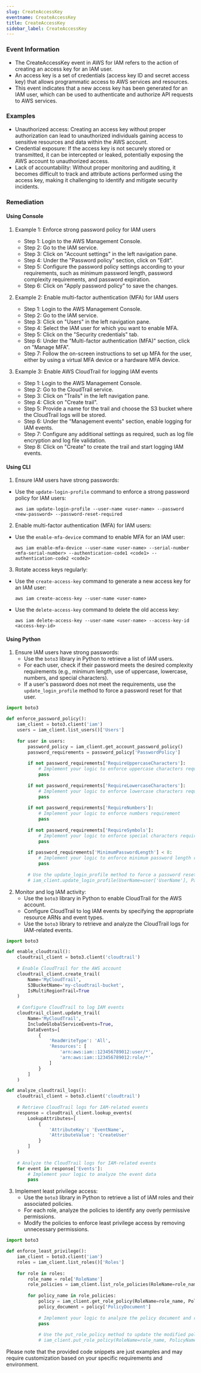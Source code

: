 ```yaml
--- 
slug: CreateAccessKey
eventname: CreateAccessKey
title: CreateAccessKey
sidebar_label: CreateAccessKey
---
```

                       
### Event Information

- The CreateAccessKey event in AWS for IAM refers to the action of creating an access key for an IAM user.
- An access key is a set of credentials (access key ID and secret access key) that allows programmatic access to AWS services and resources.
- This event indicates that a new access key has been generated for an IAM user, which can be used to authenticate and authorize API requests to AWS services.


### Examples

- Unauthorized access: Creating an access key without proper authorization can lead to unauthorized individuals gaining access to sensitive resources and data within the AWS account.
- Credential exposure: If the access key is not securely stored or transmitted, it can be intercepted or leaked, potentially exposing the AWS account to unauthorized access.
- Lack of accountability: Without proper monitoring and auditing, it becomes difficult to track and attribute actions performed using the access key, making it challenging to identify and mitigate security incidents.

### Remediation

#### Using Console

1. Example 1: Enforce strong password policy for IAM users
   - Step 1: Login to the AWS Management Console.
   - Step 2: Go to the IAM service.
   - Step 3: Click on "Account settings" in the left navigation pane.
   - Step 4: Under the "Password policy" section, click on "Edit".
   - Step 5: Configure the password policy settings according to your requirements, such as minimum password length, password complexity requirements, and password expiration.
   - Step 6: Click on "Apply password policy" to save the changes.

2. Example 2: Enable multi-factor authentication (MFA) for IAM users
   - Step 1: Login to the AWS Management Console.
   - Step 2: Go to the IAM service.
   - Step 3: Click on "Users" in the left navigation pane.
   - Step 4: Select the IAM user for which you want to enable MFA.
   - Step 5: Click on the "Security credentials" tab.
   - Step 6: Under the "Multi-factor authentication (MFA)" section, click on "Manage MFA".
   - Step 7: Follow the on-screen instructions to set up MFA for the user, either by using a virtual MFA device or a hardware MFA device.

3. Example 3: Enable AWS CloudTrail for logging IAM events
   - Step 1: Login to the AWS Management Console.
   - Step 2: Go to the CloudTrail service.
   - Step 3: Click on "Trails" in the left navigation pane.
   - Step 4: Click on "Create trail".
   - Step 5: Provide a name for the trail and choose the S3 bucket where the CloudTrail logs will be stored.
   - Step 6: Under the "Management events" section, enable logging for IAM events.
   - Step 7: Configure any additional settings as required, such as log file encryption and log file validation.
   - Step 8: Click on "Create" to create the trail and start logging IAM events.

#### Using CLI

1. Ensure IAM users have strong passwords:
- Use the `update-login-profile` command to enforce a strong password policy for IAM users:
  ```
  aws iam update-login-profile --user-name <user-name> --password <new-password> --password-reset-required
  ```

2. Enable multi-factor authentication (MFA) for IAM users:
- Use the `enable-mfa-device` command to enable MFA for an IAM user:
  ```
  aws iam enable-mfa-device --user-name <user-name> --serial-number <mfa-serial-number> --authentication-code1 <code1> --authentication-code2 <code2>
  ```

3. Rotate access keys regularly:
- Use the `create-access-key` command to generate a new access key for an IAM user:
  ```
  aws iam create-access-key --user-name <user-name>
  ```
- Use the `delete-access-key` command to delete the old access key:
  ```
  aws iam delete-access-key --user-name <user-name> --access-key-id <access-key-id>
  ```

#### Using Python

1. Ensure IAM users have strong passwords:
   - Use the `boto3` library in Python to retrieve a list of IAM users.
   - For each user, check if their password meets the desired complexity requirements (e.g., minimum length, use of uppercase, lowercase, numbers, and special characters).
   - If a user's password does not meet the requirements, use the `update_login_profile` method to force a password reset for that user.

```python
import boto3

def enforce_password_policy():
    iam_client = boto3.client('iam')
    users = iam_client.list_users()['Users']
    
    for user in users:
        password_policy = iam_client.get_account_password_policy()
        password_requirements = password_policy['PasswordPolicy']
        
        if not password_requirements['RequireUppercaseCharacters']:
            # Implement your logic to enforce uppercase characters requirement
            pass
        
        if not password_requirements['RequireLowercaseCharacters']:
            # Implement your logic to enforce lowercase characters requirement
            pass
        
        if not password_requirements['RequireNumbers']:
            # Implement your logic to enforce numbers requirement
            pass
        
        if not password_requirements['RequireSymbols']:
            # Implement your logic to enforce special characters requirement
            pass
        
        if password_requirements['MinimumPasswordLength'] < 8:
            # Implement your logic to enforce minimum password length requirement
            pass
        
        # Use the update_login_profile method to force a password reset for the user if needed
        # iam_client.update_login_profile(UserName=user['UserName'], PasswordResetRequired=True)
```

2. Monitor and log IAM activity:
   - Use the `boto3` library in Python to enable CloudTrail for the AWS account.
   - Configure CloudTrail to log IAM events by specifying the appropriate resource ARNs and event types.
   - Use the `boto3` library to retrieve and analyze the CloudTrail logs for IAM-related events.

```python
import boto3

def enable_cloudtrail():
    cloudtrail_client = boto3.client('cloudtrail')
    
    # Enable CloudTrail for the AWS account
    cloudtrail_client.create_trail(
        Name='MyCloudTrail',
        S3BucketName='my-cloudtrail-bucket',
        IsMultiRegionTrail=True
    )
    
    # Configure CloudTrail to log IAM events
    cloudtrail_client.update_trail(
        Name='MyCloudTrail',
        IncludeGlobalServiceEvents=True,
        DataEvents=[
            {
                'ReadWriteType': 'All',
                'Resources': [
                    'arn:aws:iam::123456789012:user/*',
                    'arn:aws:iam::123456789012:role/*'
                ]
            }
        ]
    )

def analyze_cloudtrail_logs():
    cloudtrail_client = boto3.client('cloudtrail')
    
    # Retrieve CloudTrail logs for IAM-related events
    response = cloudtrail_client.lookup_events(
        LookupAttributes=[
            {
                'AttributeKey': 'EventName',
                'AttributeValue': 'CreateUser'
            }
        ]
    )
    
    # Analyze the CloudTrail logs for IAM-related events
    for event in response['Events']:
        # Implement your logic to analyze the event data
        pass
```

3. Implement least privilege access:
   - Use the `boto3` library in Python to retrieve a list of IAM roles and their associated policies.
   - For each role, analyze the policies to identify any overly permissive permissions.
   - Modify the policies to enforce least privilege access by removing unnecessary permissions.

```python
import boto3

def enforce_least_privilege():
    iam_client = boto3.client('iam')
    roles = iam_client.list_roles()['Roles']
    
    for role in roles:
        role_name = role['RoleName']
        role_policies = iam_client.list_role_policies(RoleName=role_name)['PolicyNames']
        
        for policy_name in role_policies:
            policy = iam_client.get_role_policy(RoleName=role_name, PolicyName=policy_name)
            policy_document = policy['PolicyDocument']
            
            # Implement your logic to analyze the policy document and remove unnecessary permissions
            pass
            
            # Use the put_role_policy method to update the modified policy
            # iam_client.put_role_policy(RoleName=role_name, PolicyName=policy_name, PolicyDocument=new_policy_document)
```

Please note that the provided code snippets are just examples and may require customization based on your specific requirements and environment.


 